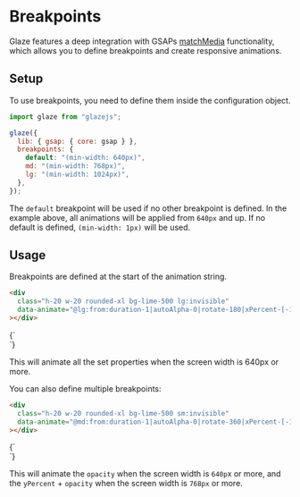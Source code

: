 
# Breakpoints

Glaze features a deep integration with GSAPs
[matchMedia](<https://gsap.com/docs/v3/GSAP/gsap.matchMedia()/>) functionality,
which allows you to define breakpoints and create responsive animations.

## Setup

To use breakpoints, you need to define them inside the configuration object.

```js
import glaze from "glazejs";

glaze({
  lib: { gsap: { core: gsap } },
  breakpoints: {
    default: "(min-width: 640px)",
    md: "(min-width: 768px)",
    lg: "(min-width: 1024px)",
  },
});
```

The `default` breakpoint will be used if no other breakpoint is defined. In the
example above, all animations will be applied from `640px` and up. If no default
is defined, `(min-width: 1px)` will be used.

## Usage

Breakpoints are defined at the start of the animation string.

```html copy
<div
  class="h-20 w-20 rounded-xl bg-lime-500 lg:invisible"
  data-animate="@lg:from:duration-1|autoAlpha-0|rotate-180|xPercent-[-100]|ease-power2.inOut"
></div>
```

<Example>
  {`
<div
  class="h-20 w-20 rounded-xl bg-lime-500 lg:invisible"
  data-animate="@lg:from:duration-1|autoAlpha-0|rotate-360|xPercent-[-100]|ease-power2.inOut|scrollTrigger.trigger-[&]"
></div>
`}
</Example>

This will animate all the set properties when the screen width is 640px or more.

You can also define multiple breakpoints:

```html copy
<div
  class="h-20 w-20 rounded-xl bg-lime-500 sm:invisible"
  data-animate="@md:from:duration-1|autoAlpha-0|rotate-360|xPercent-[-100]|ease-power2.inOut @lg:from:background-[red]"
></div>
```

<Example>
  {`
<div
  class="h-20 w-20 rounded-xl bg-orange-500 lg:invisible"
  data-animate="@lg:from:duration-1|autoAlpha-0|rotate-360|xPercent-[-100]|ease-power2.inOut|scrollTrigger.trigger-[&] @lg:from:background-[red]"
></div>
`}
</Example>

This will animate the `opacity` when the screen width is `640p`x or more, and
the `yPercent` + `opacity` when the screen width is `768px` or more.
